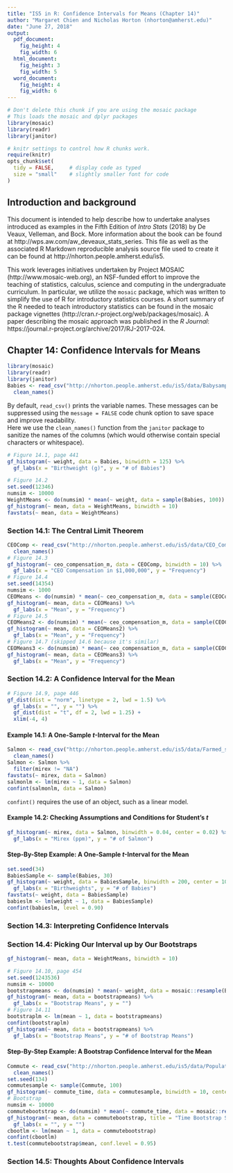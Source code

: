 ```yaml
---
title: "IS5 in R: Confidence Intervals for Means (Chapter 14)"
author: "Margaret Chien and Nicholas Horton (nhorton@amherst.edu)"
date: "June 27, 2018"
output: 
  pdf_document:
    fig_height: 4
    fig_width: 6
  html_document:
    fig_height: 3
    fig_width: 5
  word_document:
    fig_height: 4
    fig_width: 6
---
```



```r
# Don't delete this chunk if you are using the mosaic package
# This loads the mosaic and dplyr packages
library(mosaic)
library(readr)
library(janitor)
```

```r
# knitr settings to control how R chunks work.
require(knitr)
opts_chunk$set(
  tidy = FALSE,     # display code as typed
  size = "small"    # slightly smaller font for code
)
```

## Introduction and background 

This document is intended to help describe how to undertake analyses introduced 
as examples in the Fifth Edition of *Intro Stats* (2018) by De Veaux, Velleman, and Bock.
More information about the book can be found at http://wps.aw.com/aw_deveaux_stats_series.  This
file as well as the associated R Markdown reproducible analysis source file used to create it can be found at http://nhorton.people.amherst.edu/is5.

This work leverages initiatives undertaken by Project MOSAIC (http://www.mosaic-web.org), an NSF-funded effort to improve the teaching of statistics, calculus, science and computing in the undergraduate curriculum. In particular, we utilize the `mosaic` package, which was written to simplify the use of R for introductory statistics courses. A short summary of the R needed to teach introductory statistics can be found in the mosaic package vignettes (http://cran.r-project.org/web/packages/mosaic).  A paper describing the mosaic approach was published in the *R Journal*: https://journal.r-project.org/archive/2017/RJ-2017-024.

## Chapter 14: Confidence Intervals for Means

```r
library(mosaic)
library(readr)
library(janitor)
Babies <- read_csv("http://nhorton.people.amherst.edu/is5/data/Babysamp_98.csv") %>%
  clean_names()
```

By default, `read_csv()` prints the variable names. These messages can be suppressed using the `message = FALSE` code chunk option to save space and improve readability.  
Here we use the `clean_names()` function from the `janitor` package to sanitize the names of the columns (which would otherwise contain special characters or whitespace).   

```r
# Figure 14.1, page 441
gf_histogram(~ weight, data = Babies, binwidth = 125) %>%
  gf_labs(x = "Birthweight (g)", y = "# of Babies")

# Figure 14.2
set.seed(12346)
numsim <- 10000
WeightMeans <- do(numsim) * mean(~ weight, data = sample(Babies, 100)) 
gf_histogram(~ mean, data = WeightMeans, binwidth = 10)
favstats(~ mean, data = WeightMeans)
```

### Section 14.1: The Central Limit Theorem

```r
CEOComp <- read_csv("http://nhorton.people.amherst.edu/is5/data/CEO_Compensation_2014.csv") %>%
  clean_names()
# Figure 14.3
gf_histogram(~ ceo_compensation_m, data = CEOComp, binwidth = 10) %>%
  gf_labs(x = "CEO Compensation in $1,000,000", y = "Frequency")
# Figure 14.4
set.seed(14354)
numsim <- 1000
CEOMeans <- do(numsim) * mean(~ ceo_compensation_m, data = sample(CEOComp, 10))
gf_histogram(~ mean, data = CEOMeans) %>%
  gf_labs(x = "Mean", y = "Frequency")
# Figure 14.5
CEOMeans2 <- do(numsim) * mean(~ ceo_compensation_m, data = sample(CEOComp, 50))
gf_histogram(~ mean, data = CEOMeans2) %>%
  gf_labs(x = "Mean", y = "Frequency")
# Figure 14.7 (skipped 14.6 because it's similar)
CEOMeans3 <- do(numsim) * mean(~ ceo_compensation_m, data = sample(CEOComp, 200))
gf_histogram(~ mean, data = CEOMeans3) %>%
  gf_labs(x = "Mean", y = "Frequency")
```

### Section 14.2: A Confidence Interval for the Mean

```r
# Figure 14.9, page 446
gf_dist(dist = "norm", linetype = 2, lwd = 1.5) %>%
  gf_labs(x = "", y = "") %>%
  gf_dist(dist = "t", df = 2, lwd = 1.25) +
  xlim(-4, 4) 
```

#### Example 14.1: A One-Sample *t*-Interval for the Mean

```r
Salmon <- read_csv("http://nhorton.people.amherst.edu/is5/data/Farmed_salmon.csv") %>%
  clean_names()
Salmon <- Salmon %>%
  filter(mirex != "NA")
favstats(~ mirex, data = Salmon)
salmonlm <- lm(mirex ~ 1, data = Salmon)
confint(salmonlm, data = Salmon)
```

`confint()` requires the use of an object, such as a linear model.  

#### Example 14.2: Checking Assumptions and Conditions for Student's *t*

```r
gf_histogram(~ mirex, data = Salmon, binwidth = 0.04, center = 0.02) %>%
  gf_labs(x = "Mirex (ppm)", y = "# of Salmon")
```

#### Step-By-Step Example: A One-Sample *t*-Interval for the Mean

```r
set.seed(34)
BabiesSample <- sample(Babies, 30)
gf_histogram(~ weight, data = BabiesSample, binwidth = 200, center = 100) %>%
  gf_labs(x = "Birthweights", y = "# of Babies")
favstats(~ weight, data = BabiesSample)
babieslm <- lm(weight ~ 1, data = BabiesSample)
confint(babieslm, level = 0.90)
```

### Section 14.3: Interpreting Confidence Intervals

### Section 14.4: Picking Our Interval up by Our Bootstraps

```r
gf_histogram(~ mean, data = WeightMeans, binwidth = 10)
```

```r
# Figure 14.10, page 454
set.seed(1243536)
numsim <- 10000
bootstrapmeans <- do(numsim) * mean(~ weight, data = mosaic::resample(Babies, 100)) 
gf_histogram(~ mean, data = bootstrapmeans) %>%
  gf_labs(x = "Bootstrap Means", y = "")
# Figure 14.11
bootstraplm <- lm(mean ~ 1, data = bootstrapmeans)
confint(bootstraplm) 
gf_histogram(~ mean, data = bootstrapmeans) %>%
  gf_labs(x = "Bootstrap Means", y = "# of Bootstrap Means")
```

#### Step-By-Step Example: A Bootstrap Confidence Interval for the Mean

```r
Commute <- read_csv("http://nhorton.people.amherst.edu/is5/data/Population_Commute_Times.csv") %>%
  clean_names()
set.seed(134)
commutesample <- sample(Commute, 100)
gf_histogram(~ commute_time, data = commutesample, binwidth = 10, center = 5)
# Bootstrap
numsim <- 10000
commutebootstrap <- do(numsim) * mean(~ commute_time, data = mosaic::resample(Commute, 100))
gf_histogram(~ mean, data = commutebootstrap, title = "Time Bootstrap Set Means") %>%
  gf_labs(x = "", y = "")
cbootlm <- lm(mean ~ 1, data = commutebootstrap)
confint(cbootlm)
t.test(commutebootstrap$mean, conf.level = 0.95)
```

### Section 14.5: Thoughts About Confidence Intervals